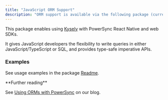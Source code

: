 ```yaml
---
title: "JavaScript ORM Support"
description: "ORM support is available via the following package (currently in a beta release):"
---
```


<Card
  title="npm: @powersync/kysely-drivernpm"
  icon="npm"
  href="https://www.npmjs.com/package/@powersync/kysely-driver"
  horizontal
/>

This package enables using [Kysely](https://kysely.dev/) with PowerSync React Native and web SDKs.

It gives JavaScript developers the flexibility to write queries in either JavaScript/TypeScript or SQL, and provides type-safe imperative APIs.

### Examples

See usage examples in the package [Readme](https://www.npmjs.com/package/@powersync/kysely-driver).

<Check>
**Further reading**

See [Using ORMs with PowerSync](https://www.powersync.com/blog/using-orms-with-powersync) on our blog.
</Check>
